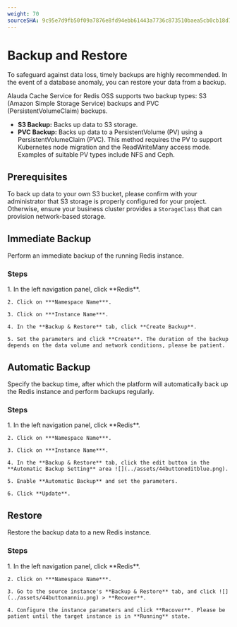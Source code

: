```yaml
---
weight: 70
sourceSHA: 9c95e7d9fb50f09a7876e8fd94ebb61443a7736c873510baea5cb0cb18d7d5e6
---
```


# Backup and Restore

To safeguard against data loss, timely backups are highly recommended. In the event of a database anomaly, you can restore your data from a backup.

Alauda Cache Service for Redis OSS supports two backup types: S3 (Amazon Simple Storage Service) backups and PVC (PersistentVolumeClaim) backups.

* **S3 Backup:** Backs up data to S3 storage.
* **PVC Backup:** Backs up data to a PersistentVolume (PV) using a PersistentVolumeClaim (PVC). This method requires the PV to support Kubernetes node migration and the ReadWriteMany access mode. Examples of suitable PV types include NFS and Ceph.

## Prerequisites

To back up data to your own S3 bucket, please confirm with your administrator that S3 storage is properly configured for your project. Otherwise, ensure your business cluster provides a `StorageClass` that can provision network-based storage.


## Immediate Backup

Perform an immediate backup of the running Redis instance.

### Steps

<Tabs>
  <Tab label="Web Console">
    1. In the left navigation panel, click **Redis**.

    2. Click on ***Namespace Name***.

    3. Click on ***Instance Name***.

    4. In the **Backup & Restore** tab, click **Create Backup**.

    5. Set the parameters and click **Create**. The duration of the backup depends on the data volume and network conditions, please be patient.
  </Tab>
</Tabs>

## Automatic Backup

Specify the backup time, after which the platform will automatically back up the Redis instance and perform backups regularly.

### Steps

<Tabs>
  <Tab label="Web Console">
    1. In the left navigation panel, click **Redis**.

    2. Click on ***Namespace Name***.

    3. Click on ***Instance Name***.

    4. In the **Backup & Restore** tab, click the edit button in the **Automatic Backup Setting** area ![](../assets/44buttoneditblue.png).

    5. Enable **Automatic Backup** and set the parameters.

    6. Click **Update**.
  </Tab>
</Tabs>

## Restore

Restore the backup data to a new Redis instance.

### Steps

<Tabs>
  <Tab label="Web Console">
    1. In the left navigation panel, click **Redis**.

    2. Click on ***Namespace Name***.

    3. Go to the source instance's **Backup & Restore** tab, and click ![](../assets/44buttonanniu.png) > **Recover**.

    4. Configure the instance parameters and click **Recover**. Please be patient until the target instance is in **Running** state.
  </Tab>
</Tabs>
